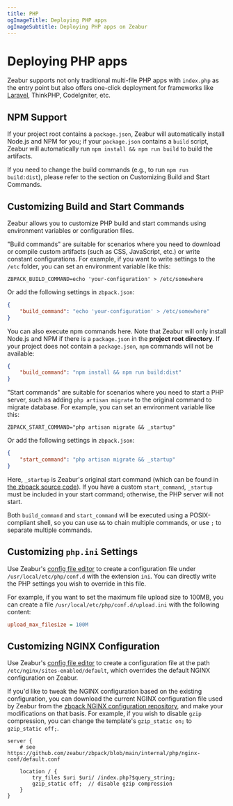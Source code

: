 ```yaml
---
title: PHP
ogImageTitle: Deploying PHP apps
ogImageSubtitle: Deploying PHP apps on Zeabur
---
```


# Deploying PHP apps

<WorkingInProgress />

Zeabur supports not only traditional multi-file PHP apps with `index.php` as the entry point but also offers one-click deployment for frameworks like [Laravel](./php/laravel), ThinkPHP, CodeIgniter, etc.

## NPM Support

If your project root contains a `package.json`, Zeabur will automatically install Node.js and NPM for you; if your `package.json` contains a `build` script, Zeabur will automatically run `npm install && npm run build` to build the artifacts.

If you need to change the build commands (e.g., to run `npm run build:dist`), please refer to the section on Customizing Build and Start Commands.

## Customizing Build and Start Commands

Zeabur allows you to customize PHP build and start commands using environment variables or configuration files.

"Build commands" are suitable for scenarios where you need to download or compile custom artifacts (such as CSS, JavaScript, etc.) or write constant configurations. For example, if you want to write settings to the `/etc` folder, you can set an environment variable like this:

```env
ZBPACK_BUILD_COMMAND=echo 'your-configuration' > /etc/somewhere
```

Or add the following settings in `zbpack.json`:

```json
{
    "build_command": "echo 'your-configuration' > /etc/somewhere"
}
```

You can also execute npm commands here. Note that Zeabur will only install Node.js and NPM if there is a `package.json` in the **project root directory**. If your project does not contain a `package.json`, `npm` commands will not be available:

```json
{
    "build_command": "npm install && npm run build:dist"
}
```

"Start commands" are suitable for scenarios where you need to start a PHP server, such as adding `php artisan migrate` to the original command to migrate database. For example, you can set an environment variable like this:

```env
ZBPACK_START_COMMAND="php artisan migrate && _startup"
```

Or add the following settings in `zbpack.json`:

```json
{
    "start_command": "php artisan migrate && _startup"
}
```

Here, `_startup` is Zeabur's original start command (which can be found in [the zbpack source code](https://github.com/zeabur/zbpack/tree/main/internal/php)). If you have a custom `start_command`, `_startup` must be included in your start command; otherwise, the PHP server will not start.

Both `build_command` and `start_command` will be executed using a POSIX-compliant shell, so you can use `&&` to chain multiple commands, or use `;` to separate multiple commands.

## Customizing `php.ini` Settings

Use Zeabur's [config file editor](/deploy/config-edit) to create a configuration file under `/usr/local/etc/php/conf.d` with the extension `ini`. You can directly write the PHP settings you wish to override in this file.

For example, if you want to set the maximum file upload size to 100MB, you can create a file `/usr/local/etc/php/conf.d/upload.ini` with the following content:

```ini
upload_max_filesize = 100M
```

## Customizing NGINX Configuration

Use Zeabur's [config file editor](/deploy/config-edit) to create a configuration file at the path `/etc/nginx/sites-enabled/default`, which overrides the default NGINX configuration on Zeabur.

If you'd like to tweak the NGINX configuration based on the existing configuration, you can download the current NGINX configuration file used by Zeabur from the [zbpack NGINX configuration repository](https://github.com/zeabur/zbpack/blob/main/internal/php/nginx-conf/default.conf), and make your modifications on that basis. For example, if you wish to disable `gzip` compression, you can change the template's `gzip_static on;` to `gzip_static off;`.

```
server {
    # see https://github.com/zeabur/zbpack/blob/main/internal/php/nginx-conf/default.conf

    location / {
        try_files $uri $uri/ /index.php?$query_string;
        gzip_static off;  // disable gzip compression
	}
}
```
